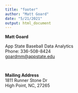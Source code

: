 ```yaml
---
title: "footer"
author: "Matt Goard"
date: "5/21/2021"
output: html_document
---
```


<div id = "footer">


<p>
<strong>Matt Goard</strong><br>

App State Baseball Data Analytics<br>
Phone: 336-508-8424<br>
<a href="mailto:goardmm@appstate.edu">goardmm@appstate.edu</a><br>


<p>&nbsp;</p>

<p><strong>Mailing Address</strong><br>
1811 Runner Stone Dr<br>
High Point, NC, 27265


</div>
